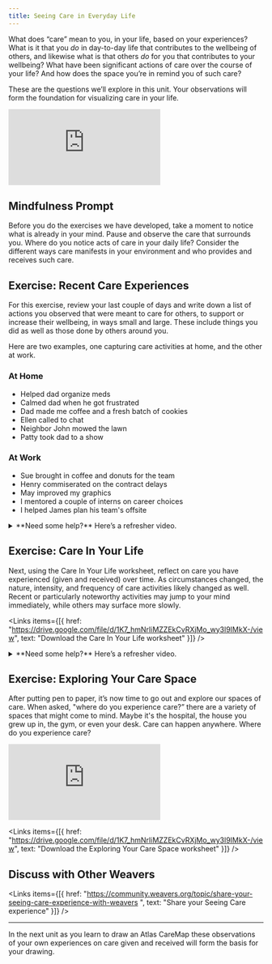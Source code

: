 ```yaml
---
title: Seeing Care in Everyday Life
---
```


What does “care” mean to you, in your life, based on your experiences? What is it that you _do_ in day-to-day life that contributes to the wellbeing of others, and likewise what is that others _do_ for you that contributes to your wellbeing? What have been significant actions of care over the course of your life? And how does the space you’re in remind you of such care?

These are the questions we’ll explore in this unit. Your observations will form the foundation for visualizing care in your life.

<Embed src="https://player.vimeo.com/video/855998745" />

<Box>

## Mindfulness Prompt

Before you do the exercises we have developed, take a moment to notice what is already in your mind. Pause and observe the care that surrounds you. Where do you notice acts of care in your daily life? Consider the different ways care manifests in your environment and who provides and receives such care.

</Box>

## Exercise: Recent Care Experiences

For this exercise, review your last couple of days and write down a list of actions you observed that were meant to care for others, to support or increase their wellbeing, in ways small and large. These include things you did as well as those done by others around you.

Here are two examples, one capturing care activities at home, and the other at work.

### At Home

- Helped dad organize meds
- Calmed dad when he got frustrated
- Dad made me coffee and a fresh batch of cookies
- Ellen called to chat
- Neighbor John mowed the lawn
- Patty took dad to a show

### At Work

- Sue brought in coffee and donuts for the team
- Henry commiserated on the contract delays
- May improved my graphics
- I mentored a couple of interns on career choices
- I helped James plan his team's offsite

<details>
	<summary>**Need some help?** Here’s a refresher video.</summary>
	<Embed src="https://player.vimeo.com/video/855998745" />
</details>

## Exercise: Care In Your Life

Next, using the Care In Your Life worksheet, reflect on care you have experienced (given and received) over time. As circumstances changed, the nature, intensity, and frequency of care activities likely changed as well. Recent or particularly noteworthy activities may jump to your mind immediately, while others may surface more slowly.

<Links
  items={[{
    href: "https://drive.google.com/file/d/1K7_hmNrIiMZZEkCvRXjMo_wy3l9IMkX-/view",
    text: "Download the Care In Your Life worksheet"
  }]}
/>

<details>
	<summary>**Need some help?** Here’s a refresher video.</summary>
	<Embed src="https://player.vimeo.com/video/855998745" />
</details>

## Exercise: Exploring Your Care Space

After putting pen to paper, it’s now time to go out and explore our spaces of care. When asked, "where do you experience care?” there are a variety of spaces that might come to mind. Maybe it's the hospital, the house you grew up in, the gym, or even your desk. Care can happen anywhere. Where do you experience care?

<Embed src="https://player.vimeo.com/video/855995344" />

<Links
  items={[{
    href: "https://drive.google.com/file/d/1K7_hmNrIiMZZEkCvRXjMo_wy3l9IMkX-/view",
    text: "Download the Exploring Your Care Space worksheet"
  }]}
/>

## Discuss with Other Weavers

<Links
  items={[{
    href: "https://community.weavers.org/topic/share-your-seeing-care-experience-with-weavers ",
    text: "Share your Seeing Care experience"
  }]}
/>

---

In the next unit as you learn to draw an Atlas CareMap these observations of your own experiences on care given and received will form the basis for your drawing.